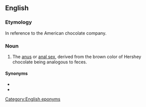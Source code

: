 ==English==

===Etymology===
In reference to the American chocolate company.

===Noun===
{{en-noun}}

# {{lb|en|slang|vulgar}} The [[anus]] or [[anal sex]], derived from the brown color of Hershey chocolate being analogous to feces.

[[Category:English eponyms]]

====Synonyms====
* {{l|en|poop chute}}
* {{l|en|fudge packer}}